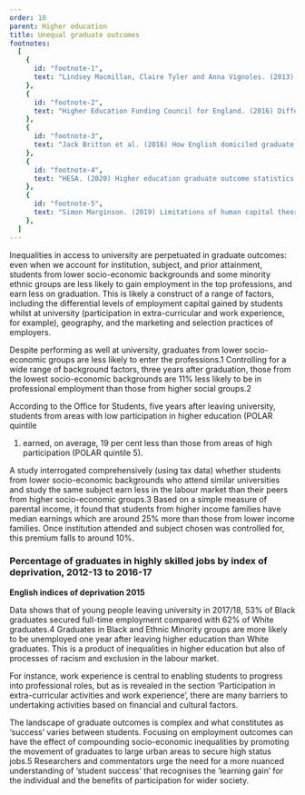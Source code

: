 ```yaml
---
order: 10
parent: Higher education
title: Unequal graduate outcomes
footnotes:
  [
    {
      id: "footnote-1",
      text: "Lindsey Macmillan, Claire Tyler and Anna Vignoles. (2013) Who gets the top jobs? The role of family background and networks in recent graduates’ access to high status professions. IOE London.",
    },
    {
      id: "footnote-2",
      text: "Higher Education Funding Council for England. (2016) Differences in employment outcomes, Comparison of 2008-09 and 2010-11 first degree graduates.",
    },
    {
      id: "footnote-3",
      text: "Jack Britton et al. (2016) How English domiciled graduate earnings vary with gender, institution attended, subject and socio-economic background. Institute for Fiscal Studies.",
    },
    {
      id: "footnote-4",
      text: "HESA. (2020) Higher education graduate outcome statistics.",
    },
    {
      id: "footnote-5",
      text: "Simon Marginson. (2019) Limitations of human capital theory. Studies in Higher Education. 44:2, 287-301.",
    },
  ]
---
```


Inequalities in access to university are perpetuated in graduate outcomes: even
when we account for institution, subject, and prior attainment, students from
lower socio-economic backgrounds and some minority ethnic groups are less likely
to gain employment in the top professions, and earn less on graduation. This is
likely a construct of a range of factors, including the differential levels of
employment capital gained by students whilst at university (participation in
extra-curricular and work experience, for example), geography, and the marketing
and selection practices of employers.

<ResearchImage imageName="unequal-graduate-outcomes.jpg" />

<div>

Despite performing as well at university, graduates from lower socio-economic
groups are less likely to enter the professions.<FootnoteLink
linkId="footnote-1">1</FootnoteLink> Controlling for a wide range of background
factors, three years after graduation, those from the lowest socio-economic
backgrounds are 11% less likely to be in professional employment than those from
higher social groups.<FootnoteLink linkId="footnote-2">2</FootnoteLink>

According to the Office for Students, five years after leaving university,
students from areas with low participation in higher education (POLAR quintile
1) earned, on average, 19 per cent less than those from areas of high
participation (POLAR quintile 5).

</div>

A study interrogated comprehensively (using tax data) whether students from
lower socio-economic backgrounds who attend similar universities and study the
same subject earn less in the labour market than their peers from higher
socio-economic groups.<FootnoteLink linkId="footnote-3">3</FootnoteLink> Based on
a simple measure of parental income, it found that students from higher income
families have median earnings which are around 25% more than those from lower
income families. Once institution attended and subject chosen was controlled
for, this premium falls to around 10%.

<div className="full-span wide-graph">

  ### Percentage of graduates in highly skilled jobs by index of deprivation, 2012-13 to 2016-17

  **English indices of deprivation 2015**

  <UnequalGradOutcomesGraphSVG />
</div>

<div>

Data shows that of young people leaving university in 2017/18, 53% of Black
graduates secured full-time employment compared with 62% of White
graduates.<FootnoteLink linkId="footnote-4">4</FootnoteLink> Graduates in Black
and Ethnic Minority groups are more likely to be unemployed one year after
leaving higher education than White graduates. This is a product of inequalities
in higher education but also of processes of racism and exclusion in the labour
market.

For instance, work experience is central to enabling students to progress into
professional roles, but as is revealed in the section <Link className="internal-link"
to="/life-stage-research/higher-education/extra-curricular-activities-and-work-experience">
‘Participation in extra-curricular activities and work experience’</Link>, there
are many barriers to undertaking activities based on financial and cultural
factors.

</div>

The landscape of graduate outcomes is complex and what constitutes as ‘success’
varies between students. Focusing on employment outcomes can have the effect of
compounding socio-economic inequalities by promoting the movement of graduates
to large urban areas to secure high status jobs.<FootnoteLink
linkId="footnote-5">5</FootnoteLink> Researchers and commentators urge the need
for a more nuanced understanding of ‘student success’ that recognises the
‘learning gain’ for the individual and the benefits of participation for wider
society. 